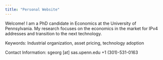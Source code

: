 ```yaml
---
title: "Personal Website"
---
```


Welcome! I am a PhD candidate in Economics at the University of Pennsylvania. 
My research focuses on the economics in the market for IPv4 addresses and transition to the next technology.  

Keywords:
Industrial organization, asset pricing,  technology adoption

Contact Information:
sgeorg [at] sas.upenn.edu
+1 (301)-531-0163

